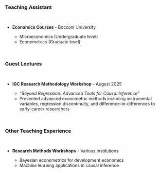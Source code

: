 ### Teaching Assistant
<br>
<ul>
<li><strong>Economics Courses</strong> - Bocconi University</li>
<ul>
<li>Microeconomics (Undergraduate level)</li>
<li>Econometrics (Graduate level)</li>
</ul>
</ul>

<br>

### Guest Lectures
<br>
<ul>
<li><strong>IGC Research Methodology Workshop</strong> - August 2025</li>
<ul>
<li><em>"Beyond Regression: Advanced Tools for Causal Inference"</em></li>
<li>Presented advanced econometric methods including instrumental variables, regression discontinuity, and difference-in-differences to early-career researchers</li>
</ul>
</ul>

<br>

### Other Teaching Experience
<br>
<ul>
<li><strong>Research Methods Workshops</strong> - Various institutions</li>
<ul>
<li>Bayesian econometrics for development economics</li>
<li>Machine learning applications in causal inference</li>
</ul>
</ul>